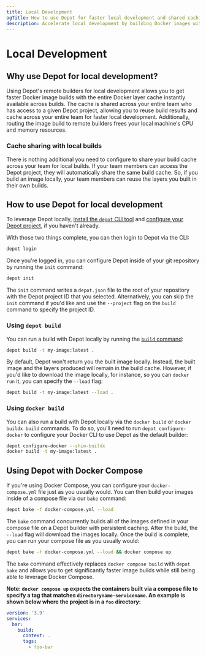 ```yaml
---
title: Local Development
ogTitle: How to use Depot for faster local development and shared caching
description: Accelerate local development by building Docker images with Depot builders that come with a shared persistent cache that your entire engineering team can use.
---
```


# Local Development

## Why use Depot for local development?

Using Depot's remote builders for local development allows you to get faster Docker image builds with the entire Docker layer cache instantly available across builds. The cache is shared across your entire team who has access to a given Depot project, allowing you to reuse build results and cache across your entire team for faster local development. Additionally, routing the image build to remote builders frees your local machine's CPU and memory resources.

### Cache sharing with local builds

There is nothing additional you need to configure to share your build cache across your team for local builds. If your team members can access the Depot project, they will automatically share the same build cache. So, if you build an image locally, your team members can reuse the layers you built in their own builds.

## How to use Depot for local development

To leverage Depot locally, [install the `depot` CLI tool](/docs/cli/installation) and [configure your Depot project](https://depot.dev/docs/quickstart#creating-a-project), if you haven't already.

With those two things complete, you can then login to Depot via the CLI:

```bash
depot login
```

Once you're logged in, you can configure Depot inside of your git repository by running the `init` command:

```bash
depot init
```

The `init` command writes a `depot.json` file to the root of your repository with the Depot project ID that you selected. Alternatively, you can skip the `init` command if you'd like and use the `--project` flag on the `build` command to specify the project ID.

### Using `depot build`

You can run a build with Depot locally by running the [`build` command](/docs/cli/reference#depot-build):

```bash
depot build -t my-image:latest .
```

By default, Depot won't return you the built image locally. Instead, the built image and the layers produced will remain in the build cache. However, if you'd like to download the image locally, for instance, so you can `docker run` it, you can specify the `--load` flag:

```bash
depot build -t my-image:latest --load .
```

### Using `docker build`

You can also run a build with Depot locally via the `docker build` or `docker buildx build` commands. To do so, you'll need to run `depot configure-docker` to configure your Docker CLI to use Depot as the default builder:

```bash
depot configure-docker --shim-buildx
docker build -t my-image:latest .
```

## Using Depot with Docker Compose

If you're using Docker Compose, you can configure your `docker-compose.yml` file just as you usually would. You can then build your images inside of a compose file via our `bake` command:

```bash
depot bake -f docker-compose.yml --load
```

The `bake` command concurrently builds all of the images defined in your compose file on a Depot builder with persistent caching. After the build, the `--load` flag will download the images locally. Once the build is complete, you can run your compose file as you usually would:

```bash
depot bake -f docker-compose.yml --load && docker compose up
```

The `bake` command effectively replaces `docker compose build` with `depot bake` and allows you to get significantly faster image builds while still being able to leverage Docker Compose.

**Note: `docker compose up` expects the containers built via a compose file to specify a tag that matches `directoryname-servicename`. An example is shown below where the project is in a `foo` directory:**

```yaml
version: '3.9'
services:
  bar:
    build:
      context: .
      tags:
        - foo-bar
```
